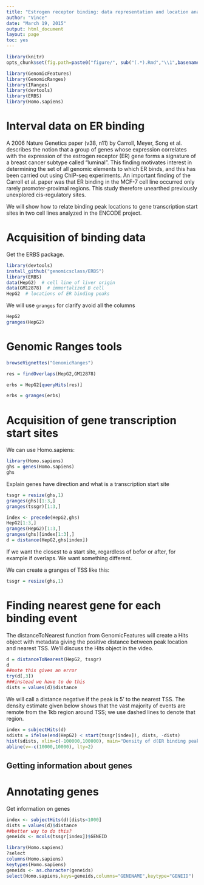 ```yaml
---
title: "Estrogen receptor binding: data representation and location analysis"
author: "Vince"
date: "March 19, 2015"
output: html_document
layout: page
toc: yes
---
```


```r
library(knitr)
opts_chunk$set(fig.path=paste0("figure/", sub("(.*).Rmd","\\1",basename(knitr:::knit_concord$get('infile'))), "-"))
```

```r
library(GenomicFeatures)
library(GenomicRanges)
library(IRanges)
library(devtools)
library(ERBS)
library(Homo.sapiens)
```

# Interval data on ER binding

A 2006 Nature Genetics paper (v38, n11) by Carroll, Meyer, Song et al.
describes the notion that a group of genes
whose expression correlates 
with the expression of the estrogen receptor (ER) gene
forms a signature of a breast cancer subtype
called "luminal".  This finding motivates interest in determining
the set of all genomic elements to which ER binds, and this has
been carried out using ChIP-seq experiments.  An important 
finding of the Carroll et al. paper was that ER binding 
in the MCF-7 cell line occurred only rarely promoter-proximal regions.
This study therefore unearthed previously unexplored 
cis-regulatory sites.

We will show how to relate binding peak locations to gene
transcription start sites in two cell lines analyzed in the
ENCODE project.

# Acquisition of binding data

Get the ERBS package.

```r
library(devtools)
install_github("genomicsclass/ERBS")
library(ERBS)
data(HepG2)  # cell line of liver origin
data(GM12878)  # immortalized B cell
HepG2  # locations of ER binding peaks
```

We will use `granges` for clarify avoid all the columns
```r
HepG2
granges(HepG2)
```


# Genomic Ranges tools

```r

browseVignettes("GenomicRanges")

res = findOverlaps(HepG2,GM12878)

erbs = HepG2[queryHits(res)]

erbs = granges(erbs)
```


# Acquisition of gene transcription start sites

We can use Homo.sapiens:

```r
library(Homo.sapiens)
ghs = genes(Homo.sapiens)
ghs
```

Explain genes have direction and what is a transcription start site

```r
tssgr = resize(ghs,1)
granges(ghs)[1:3,]
granges(tssgr)[1:3,]
```


```r
index <- precede(HepG2,ghs)
HepG2[1:3,]
granges(HepG2)[1:3,]
granges(ghs)[index[1:3],]
d = distance(HepG2,ghs[index])
```

If we want the closest to a start site, regardless of befor or after, for example if overlaps. We want something different.

We can create a granges of TSS like this:

```r
tssgr = resize(ghs,1)
```


# Finding nearest gene for each binding event

The distanceToNearest function from GenomicFeatures will
create a Hits object with metadata giving the positive distance
between peak location and nearest TSS.  We'll discuss the Hits
object in the video.

```r
d = distanceToNearest(HepG2, tssgr)
d
##note this gives an error
try(d[,3])
###instead we have to do this
dists = values(d)$distance
```

We will call a distance negative if the peak is 5' to the nearest TSS.
The density estimate given below shows that the vast majority of
events are remote from the 1kb region around TSS; we use dashed
lines to denote that region.

```r
index = subjectHits(d)
sdists = ifelse(end(HepG2) < start(tssgr[index]), dists, -dists)
hist(sdists, xlim=c(-100000,100000), main="Density of d(ER binding peak, nearest TSS)" ,breaks=seq(min(sdists),max(sdists),len=1000))
abline(v=-c(10000,10000), lty=2)
```

## Getting information about genes

# Annotating genes

Get information on genes

```r
index <- subjectHits(d)[dists<1000]
dists = values(d)$distance
##better way to do this?
geneids <- mcols(tssgr[index])$GENEID
```

```r
library(Homo.sapiens)
?select
columns(Homo.sapiens)
keytypes(Homo.sapiens)
geneids <- as.character(geneids)
select(Homo.sapiens,keys=geneids,columns="GENENAME",keytype="GENEID")
```






